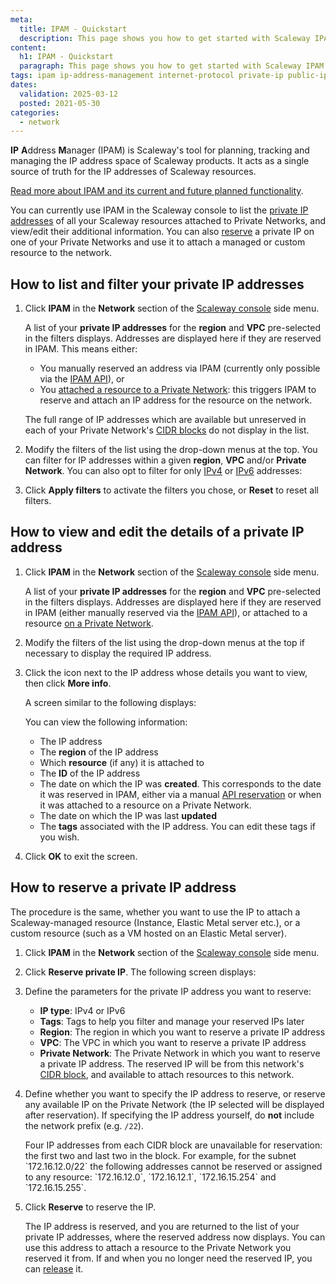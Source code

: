 ```yaml
---
meta:
  title: IPAM - Quickstart
  description: This page shows you how to get started with Scaleway IPAM.
content:
  h1: IPAM - Quickstart
  paragraph: This page shows you how to get started with Scaleway IPAM.
tags: ipam ip-address-management internet-protocol private-ip public-ip flexible-ip list-ips book-ip 
dates:
  validation: 2025-03-12
  posted: 2021-05-30
categories:
  - network
---
```



**IP** **A**ddress **M**anager (IPAM) is Scaleway's tool for planning, tracking and managing the IP address space of Scaleway products. It acts as a single source of truth for the IP addresses of Scaleway resources.

[Read more about IPAM and its current and future planned functionality](/ipam/concepts/#ipam).

You can currently use IPAM in the Scaleway console to list the [private IP addresses](/ipam/concepts/#private-ip-address) of all your Scaleway resources attached to Private Networks, and view/edit their additional information. You can also [reserve](/ipam/how-to/reserve-ip/) a private IP on one of your Private Networks and use it to attach a managed or custom resource to the network.

## How to list and filter your private IP addresses

1. Click **IPAM** in the **Network** section of the [Scaleway console](https://console.scaleway.com) side menu.

    A list of your **private IP addresses** for the **region** and **VPC** pre-selected in the filters displays. Addresses are displayed here if they are reserved in IPAM. This means either:

    - You manually reserved an address via IPAM (currently only possible via the [IPAM API](https://www.scaleway.com/en/developers/api/ipam/#path-ips-book-a-new-ip)), or
    - You [attached a resource to a Private Network](/vpc/how-to/attach-resources-to-pn/): this triggers IPAM to reserve and attach an IP address for the resource on the network.

    The full range of IP addresses which are available but unreserved in each of your Private Network's [CIDR blocks](/vpc/concepts/#cidr-block) do not display in the list.

2. Modify the filters of the list using the drop-down menus at the top. You can filter for IP addresses within a given **region**, **VPC** and/or **Private Network**. You can also opt to filter for only [IPv4](/ipam/concepts/#ipv4) or [IPv6](/ipam/concepts/#ipv6) addresses:

3. Click **Apply filters** to activate the filters you chose, or **Reset** to reset all filters. 

## How to view and edit the details of a private IP address

1. Click **IPAM** in the **Network** section of the [Scaleway console](https://console.scaleway.com) side menu.

    A list of your **private IP addresses** for the **region** and **VPC** pre-selected in the filters displays. Addresses are displayed here if they are reserved in IPAM (either manually reserved via the [IPAM API](https://www.scaleway.com/en/developers/api/ipam/#path-ips-book-a-new-ip)), or attached to a resource [on a Private Network](/vpc/how-to/attach-resources-to-pn/).

2. Modify the filters of the list using the drop-down menus at the top if necessary to display the required IP address.

3. Click the <Icon name="more" /> icon next to the IP address whose details you want to view, then click **More info**.

    A screen similar to the following displays:

    <Lightbox image={image} alt="" />

    You can view the following information:
    - The IP address
    - The **region** of the IP address
    - Which **resource** (if any) it is attached to
    - The **ID** of the IP address
    - The date on which the IP was **created**. This corresponds to the date it was reserved in IPAM, either via a manual [API reservation](https://www.scaleway.com/en/developers/api/ipam/#path-ips-book-a-new-ip) or when it was attached to a resource on a Private Network.
    - The date on which the IP was last **updated**
    - The **tags** associated with the IP address. You can edit these tags if you wish.

4. Click **OK** to exit the screen.

## How to reserve a private IP address

The procedure is the same, whether you want to use the IP to attach a Scaleway-managed resource (Instance, Elastic Metal server etc.), or a custom resource (such as a VM hosted on an Elastic Metal server).

1. Click **IPAM** in the **Network** section of the [Scaleway console](https://console.scaleway.com) side menu.

2. Click **Reserve private IP**. The following screen displays:

    <Lightbox image={image2} alt="A pop-up screen, showing the parameters to define for the private IP to reserve: type (IPv4 or IPv6), tags, region, VPC and Private Network" />

3. Define the parameters for the private IP address you want to reserve:
    - **IP type**: IPv4 or IPv6
    - **Tags**: Tags to help you filter and manage your reserved IPs later
    - **Region**: The region in which you want to reserve a private IP address
    - **VPC**: The VPC in which you want to reserve a private IP address
    - **Private Network**: The Private Network in which you want to reserve a private IP address. The reserved IP will be from this network's [CIDR block](/vpc/concepts/), and available to attach resources to this network.

4. Define whether you want to specify the IP address to reserve, or reserve any available IP on the Private Network (the IP selected will be displayed after reservation). If specifying the IP address yourself, do **not** include the network prefix (e.g. `/22`).

    <Message type="tip">
    Four IP addresses from each CIDR block are unavailable for reservation: the first two and last two in the block. For example, for the subnet `172.16.12.0/22` the following addresses cannot be reserved or assigned to any resource: `172.16.12.0`, `172.16.12.1`, `172.16.15.254` and `172.16.15.255`.
    </Message>

5. Click **Reserve** to reserve the IP.

    The IP address is reserved, and you are returned to the list of your private IP addresses, where the reserved address now displays. You can use this address to attach a resource to the Private Network you reserved it from. If and when you no longer need the reserved IP, you can [release](#how-to-release-a-reserved-private-ip-address) it.